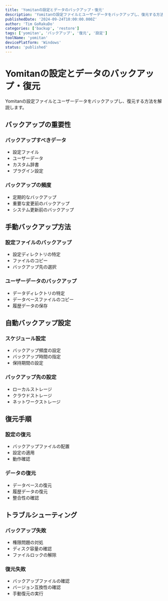 ```yaml
---
title: 'Yomitanの設定とデータのバックアップ・復元'
description: 'Yomitanの設定ファイルとユーザーデータをバックアップし、復元する方法を解説します。'
publishedDate: '2024-09-24T10:00:00.000Z'
author: 'Tim GoRakuDo'
categories: ['backup', 'restore']
tags: ['yomitan', 'バックアップ', '復元', '設定']
toolName: 'yomitan'
devicePlatform: 'Windows'
status: 'published'
---
```


# Yomitanの設定とデータのバックアップ・復元

Yomitanの設定ファイルとユーザーデータをバックアップし、復元する方法を解説します。

## バックアップの重要性

### バックアップすべきデータ

- 設定ファイル
- ユーザーデータ
- カスタム辞書
- プラグイン設定

### バックアップの頻度

- 定期的なバックアップ
- 重要な変更前のバックアップ
- システム更新前のバックアップ

## 手動バックアップ方法

### 設定ファイルのバックアップ

- 設定ディレクトリの特定
- ファイルのコピー
- バックアップ先の選択

### ユーザーデータのバックアップ

- データディレクトリの特定
- データベースファイルのコピー
- 履歴データの保存

## 自動バックアップ設定

### スケジュール設定

- バックアップ頻度の設定
- バックアップ時間の指定
- 保持期間の設定

### バックアップ先の設定

- ローカルストレージ
- クラウドストレージ
- ネットワークストレージ

## 復元手順

### 設定の復元

- バックアップファイルの配置
- 設定の適用
- 動作確認

### データの復元

- データベースの復元
- 履歴データの復元
- 整合性の確認

## トラブルシューティング

### バックアップ失敗

- 権限問題の対処
- ディスク容量の確認
- ファイルロックの解除

### 復元失敗

- バックアップファイルの確認
- バージョン互換性の確認
- 手動復元の実行
